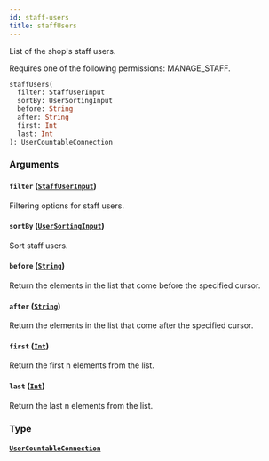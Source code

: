 ```yaml
---
id: staff-users
title: staffUsers
---
```


List of the shop's staff users.

Requires one of the following permissions: MANAGE_STAFF.

```graphql
staffUsers(
  filter: StaffUserInput
  sortBy: UserSortingInput
  before: String
  after: String
  first: Int
  last: Int
): UserCountableConnection
```

### Arguments

#### `filter` ([`StaffUserInput`](../../../developer/api-reference/inputs/staff-user-input))

Filtering options for staff users.

#### `sortBy` ([`UserSortingInput`](../../../developer/api-reference/inputs/user-sorting-input))

Sort staff users.

#### `before` ([`String`](../../../developer/api-reference/scalars/string))

Return the elements in the list that come before the specified cursor.

#### `after` ([`String`](../../../developer/api-reference/scalars/string))

Return the elements in the list that come after the specified cursor.

#### `first` ([`Int`](../../../developer/api-reference/scalars/int))

Return the first n elements from the list.

#### `last` ([`Int`](../../../developer/api-reference/scalars/int))

Return the last n elements from the list.

### Type

#### [`UserCountableConnection`](../../../developer/api-reference/objects/user-countable-connection)
